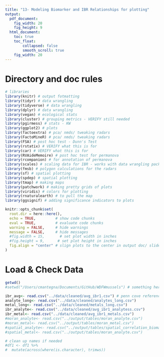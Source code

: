 ```yaml
---
title: "13- Modeling Biomarker and IBR Relationships for plotting"
output:
  pdf_document: 
    fig_width: 20
    fig_height: 9
  html_document: 
    toc: true
    toc_float:
        collapsed: false
        smooth_scroll: true
    fig_width: 20
---
```


# Directory and doc rules

```r

# libraries
library(knitr) # output fotmatting
library(tidyr) # data wrangling
library(tidyverse) # data wrangling
library(dplyr) # data wrangling
library(vegan) # ecological stats 
library(cluster) # grouping metrics - VERIFY still needed
library(pgirmess) # stats - KW
library(ggplot2) # plots
library(factoextra) # pca/ nmds/ tweaking radars
library(FactoMineR) # pca/ nmds/ tweaking radars
library(FSA) # post hoc test - Dunn's Test       
library(rstatix) # VERIFY what this is for      
library(car) # VERIFY what this is for  
library(RVAideMemoire) # post hoc test for permanova
library(rcompanion) # for annotation of permanova
library(scales) # scaling data for IBR - works with data wrangling packages
library(fmsb) # polygon calculations for the radars
library(sf) # spatial plotting
library(spdep) # spatial plotting
library(tmap) # making maps
library(patchwork) # making pretty grids of plots
library(viridis) # colors for plotting
library(rnaturalearth) # to pull the map
library(ggsignif) # adding significance indicators to plots

knitr::opts_chunk$set(
  root.dir = here::here(),
  echo = TRUE,         # show code chunks
  eval = TRUE,         # evaluate code chunks
  warning = FALSE,     # hide warnings
  message = FALSE,     # hide messages
  #fig.width = 15,       # set plot width in inches
  #fig.height = 9,      # set plot height in inches
  fig.align = "center" # slign plots to the center in output doc/ slide/ whatever
)

```

# Load & Check Data
```r

getwd()
#setwd("/Users/cmantegna/Documents/GitHub/WDFWmussels") # something here isn't working right - check out why

ibr_avg<- read.csv("../data/cleaned/avg_ibr1.csv") # penn cove reference site only
analyte_long<- read.csv("../data/cleaned/analytes_long.csv")
metal_long<- read.csv("../data/cleaned/metals_long.csv")
ibr_analyte<- read.csv("../data/cleaned/avg_ibr1_analytess.csv")
ibr_metal<- read.csv("../data/cleaned/avg_ibr1_metals.csv")
#moran_analyte<- read.csv("../output/tables/moran_analyte.csv")
#moran_metal<- read.csv("../output/tables/moran_metal.csv")
#spatial_analyte<- read.csv("../output/tables/spatial_correlation_biomarkers_analytes.csv")
#spatial_metal<- read.csv("../output/tables/moran_analyte.csv")

# clean up names if needed
#df1 <- df1 %>%
#  mutate(across(where(is.character), trimws))


```
